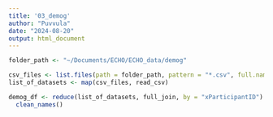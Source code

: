 ```yaml
---
title: '03_demog'
author: "Puvvula"
date: "2024-08-20"
output: html_document
---
```


```r
folder_path <- "~/Documents/ECHO/ECHO_data/demog"

csv_files <- list.files(path = folder_path, pattern = "*.csv", full.names = TRUE)
list_of_datasets <- map(csv_files, read_csv)

demog_df <- reduce(list_of_datasets, full_join, by = "xParticipantID") |>
  clean_names()
 ```